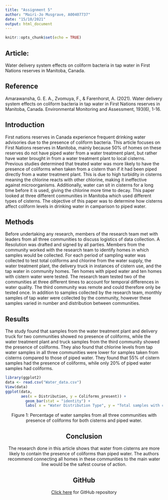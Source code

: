 ```yaml
---
title: "Assignment 5"
author: "Mairi-Jo Musgrave, A00407737"
date: "15/10/2021"
output: html_document
---
```


```r
knitr::opts_chunk$set(echo = TRUE)
```

## Article: 
Water delivery system effects on coliform bacteria in tap water in First Nations reserves in Manitoba, Canada.


## Reference 
Amarawansha, G. E. A., Zvomuya, F., & Farenhorst, A. (2021). Water delivery system effects on       coliform bacteria in tap water in First Nations reserves in Manitoba, Canada. Environmental      Monitoring and Assessment, 193(6), 1-16.


## Introduction
First nations reserves in Canada experience frequent drinking water advisories due to the presence of coliform bacteria. This article focuses on First Nations reserves in Manitoba, mainly because 50% of homes on these reserves do not have piped water from a water treatment plant, but rather have water brought in from a water treatment plant to local cisterns. Previous studies determined that treated water was more likely to have the presence of coliforms when taken from a cistern than if it had been piped directly from a water treatment plant. This is due to high turbidity in cisterns meaning the chlorine reacts with other chlorine, making it ineffective against microorganisms. Additionally, water can sit in cisterns for a long time before it is used, giving the chlorine more time to decay.  This paper looked at three different communities in Manitoba which used different types of cisterns. The objective of this paper was to determine how cisterns affect coliform levels in drinking water in camparison to piped water.

## Methods
Before undertaking any research, members of the research team met with leaders from all three communities to discuss logistics of data collection. A Resolution was drafted and signed by all parties. Members from the community worked with the research team to identify homes in which samples would be collected. For each period of sampling water was collected to test total coliforms and chlorine from the water supply, the water treatment plant, the delivery truck in instances of cistern use, and the tap water in community homes. Ten homes with piped water and ten homes with cistern water were tested. The research team tested two of the communities at three different times to account for temporal  differences in water quality. The third community was remote and could therefore only be tested once. In addition to samples collected by the research team, monthly samples of tap water were collected by the community, however these samples varied in number and distribution between communities.

## Results
The study found that samples from the water treatment plant and delivery truck for two communities showed no presence of coliforms, while the water treatment plant and truck samples from the third community showed the presence of coliforms. They also found that chlorine levels from tap water samples in all three communities were lower for samples taken from cisterns compared to those of piped water. They found that 55% of cistern samples had the presence of coliforms, while only 20% of piped water samples had coliforms.  

```r
library(ggplot2)
data <- read.csv("Water_data.csv")
View(data)
ggplot(data, 
       aes(x = Distribution, y = Coliforms_present)) +
         geom_bar(stat = "identity") +
         labs( x = "Water Distribution Type", y = "Total samples with coliforms present (%)")
```
<center>
Figure 1: Percentage of water samples from all three communities with presence of coliforms for both cisterns and piped water.
<center>

## Conclusion
The research done in this article shows that water from cisterns are more likely to contain the presence of coliforms than piped water. The authors recommend connecting all homes in these communities to the main water line would be the safest course of action. 

## GitHub
[Click here](https://github.com/mairijo/ENVS_4826_Assignment_5_Musgrave.git) for GitHub repository




